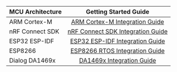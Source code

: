 <center>

| MCU Architecture |                        Getting Started Guide                         |
| ---------------- | :------------------------------------------------------------------: |
| ARM Cortex-M     |    [ARM Cortex-M Integration Guide](/docs/mcu/arm-cortex-m-guide)    |
| nRF Connect SDK  | [nRF Connect SDK Integration Guide](/docs/mcu/nrf-connect-sdk-guide) |
| ESP32 ESP-IDF    |       [ESP32 ESP-IDF Integration Guide](/docs/mcu/esp32-guide)       |
| ESP8266          |  [ESP8266 RTOS Integration Guide](/docs/mcu/esp8266-rtos-sdk-guide)  |
| Dialog DA1469x   |       [DA1469x Integration Guide](/docs/mcu/da1469x-sdk-guide)       |

</center>
